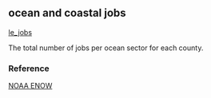 ## ocean and coastal jobs

[le_jobs](https://github.com/OHI-Science/mhi/blob/master/region2017/layers/)

The total number of jobs per ocean sector for each county.

### Reference

[NOAA ENOW](https://coast.noaa.gov/digitalcoast/tools/enow.html)